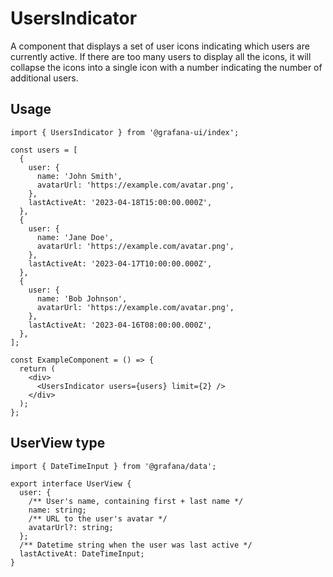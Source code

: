 
<Meta title="MDX|UsersIndicator" component={UsersIndicator} />

# UsersIndicator

A component that displays a set of user icons indicating which users are currently active. If there are too many users to display all the icons, it will collapse the icons into a single icon with a number indicating the number of additional users.

## Usage

```tsx
import { UsersIndicator } from '@grafana-ui/index';

const users = [
  {
    user: {
      name: 'John Smith',
      avatarUrl: 'https://example.com/avatar.png',
    },
    lastActiveAt: '2023-04-18T15:00:00.000Z',
  },
  {
    user: {
      name: 'Jane Doe',
      avatarUrl: 'https://example.com/avatar.png',
    },
    lastActiveAt: '2023-04-17T10:00:00.000Z',
  },
  {
    user: {
      name: 'Bob Johnson',
      avatarUrl: 'https://example.com/avatar.png',
    },
    lastActiveAt: '2023-04-16T08:00:00.000Z',
  },
];

const ExampleComponent = () => {
  return (
    <div>
      <UsersIndicator users={users} limit={2} />
    </div>
  );
};
```

<ArgTypes of={UsersIndicator} />

## UserView type

```tsx
import { DateTimeInput } from '@grafana/data';

export interface UserView {
  user: {
    /** User's name, containing first + last name */
    name: string;
    /** URL to the user's avatar */
    avatarUrl?: string;
  };
  /** Datetime string when the user was last active */
  lastActiveAt: DateTimeInput;
}
```
